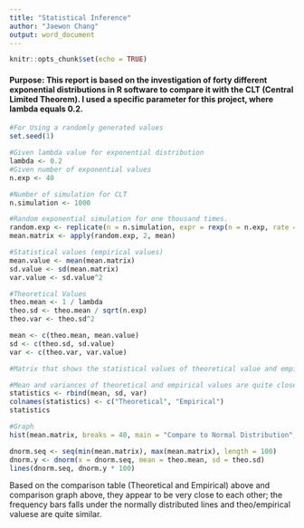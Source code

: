 ```yaml
---
title: "Statistical Inference"
author: "Jaewon Chang"
output: word_document
---
```


```r
knitr::opts_chunk$set(echo = TRUE)
```


#### Purpose: This report is based on the investigation of forty different exponential distributions in R software to compare it with the CLT (Central Limited Theorem). I used a specific parameter for this project, where lambda equals 0.2.


```r
#For Using a randomly generated values
set.seed(1)

#Given lambda value for exponential distribution
lambda <- 0.2
#Given number of exponential values
n.exp <- 40

#Number of simulation for CLT
n.simulation <- 1000

#Random exponential simulation for one thousand times.
random.exp <- replicate(n = n.simulation, expr = rexp(n = n.exp, rate = lambda))
mean.matrix <- apply(random.exp, 2, mean)

#Statistical values (empirical values)
mean.value <- mean(mean.matrix)
sd.value <- sd(mean.matrix)
var.value <- sd.value^2

#Theoretical Values
theo.mean <- 1 / lambda
theo.sd <- theo.mean / sqrt(n.exp)
theo.var <- theo.sd^2

mean <- c(theo.mean, mean.value)
sd <- c(theo.sd, sd.value)
var <- c(theo.var, var.value)

#Matrix that shows the statistical values of theoretical value and empirical vlaue of randomly generated exponential distribution.

#Mean and variances of theoretical and empirical values are quite close to each other.
statistics <- rbind(mean, sd, var)
colnames(statistics) <- c("Theoretical", "Empirical")
statistics

#Graph
hist(mean.matrix, breaks = 40, main = "Compare to Normal Distribution", col = "salmon", xlab = "Mean")

dnorm.seq <- seq(min(mean.matrix), max(mean.matrix), length = 100)
dnorm.y <- dnorm(x = dnorm.seq, mean = theo.mean, sd = theo.sd)
lines(dnorm.seq, dnorm.y * 100)
```

Based on the comparison table (Theoretical and Empirical) above and comparison graph above, they appear to be very close to each other; the frequency bars falls under the normally distributed lines and theo/empirical valuese are quite similar.

